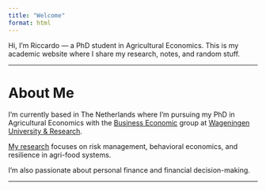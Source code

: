 ```yaml
---
title: "Welcome"
format: html
---
```


Hi, I'm Riccardo --- a PhD student in Agricultural Economics. This is my academic website where I share my research, notes, and random stuff.

------------------------------------------------------------------------

# About Me

I'm currently based in The Netherlands where I'm pursuing my PhD in Agricultural Economics with the [Business Economic](https://www.wur.nl/en/research-results/chair-groups/social-sciences/business-economics-group.htm) group at [Wageningen University & Research](https://www.wur.nl/en.htm). 

[My research](docs/research.html) focuses on risk management, behavioral economics, and resilience in agri-food systems. 

I'm also passionate about personal finance and financial decision-making.

------------------------------------------------------------------------





